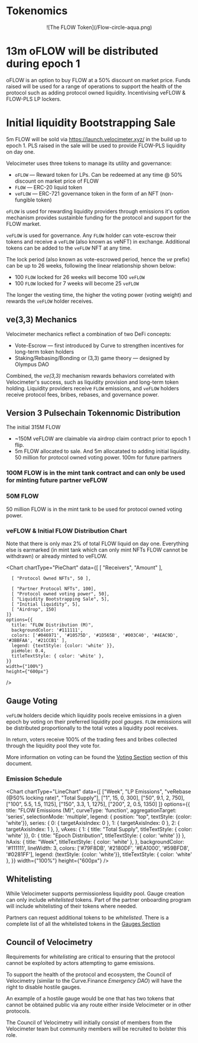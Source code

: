 
# Tokenomics

<div align="center">
  ![The FLOW Token](/Flow-circle-aqua.png)
</div>

# 13m oFLOW will be distributed during epoch 1

oFLOW is an option to buy FLOW at a 50% discount on market price.
Funds raised will be used for a range of operations to support the health of the protocol such as adding protocol owned liquidity. Incentivising veFLOW & FLOW-PLS LP lockers.

# Initial liquidity Bootstrapping Sale

5m FLOW will be sold via https://launch.velocimeter.xyz/ in the build up to epoch 1. PLS raised in the sale will be used to provide FLOW-PLS liquidity on day one.

Velocimeter uses three tokens to manage its utility and governance:

- `oFLOW` &mdash; Reward token for LPs. Can be redeemed at any time @ 50% discount on market price of FLOW
- `FLOW` &mdash; ERC-20 liquid token
- `veFLOW` &mdash; ERC-721 governance token in the form of an NFT
  (non-fungible token)

`oFLOW` is used for rewarding liquidity providers through emissions it's option mechanism provides sustainble funding for the protocol and support for the FLOW market.

`veFLOW` is used for governance. Any `FLOW` holder can vote-escrow their tokens and
receive a `veFLOW` (also known as veNFT) in exchange. Additional tokens can be
added to the `veFLOW` NFT at any time.

The lock period (also known as vote-escrowed period, hence the _ve_ prefix) can be up
to 26 weeks, following the linear relationship shown below:

- 100 `FLOW` locked for 26 weeks will become 100 `veFLOW`
- 100 `FLOW` locked for 7 weeks will become 25 `veFLOW`

The longer the vesting time, the higher the voting power (voting weight) and
rewards the `veFLOW` holder receives.

## ve(3,3) Mechanics

Velocimeter mechanics reflect a combination of two DeFi concepts:

- Vote-Escrow &mdash; first introduced by Curve to strengthen incentives for long-term token holders
- Staking/Rebasing/Bonding or (3,3) game theory &mdash; designed by Olympus DAO

Combined, the _ve(3,3)_ mechanism rewards behaviors correlated with Velocimeter's success, such as
liquidity provision and long-term token holding. Liquidity providers receive `FLOW` emissions,
and `veFLOW` holders receive protocol fees, bribes, rebases, and governance power.

## Version 3 Pulsechain Tokennomic Distribution

The initial 315M FLOW

- ~150M veFLOW are claimable via airdrop claim contract prior to epoch 1 flip.
- 5m FLOW allocated to sale. And 5m allocatated to adding initial liquidity.
  50 million for protocol owned voting power.
  100m for future partners

### 100M FLOW is in the mint tank contract and can only be used for minting future partner veFLOW

### 50M FLOW

50 million FLOW is in the mint tank to be used for protocol owned voting power.

### veFLOW & Initial FLOW Distribution Chart

Note that there is only max 2% of total FLOW liquid on day one. Everything else is earmarked (in mint tank which can only mint NFTs FLOW cannot be withdrawn) or already minted to veFLOW.

<Chart
chartType="PieChart"
data={[
[ "Receivers", "Amount" ],

      [ "Protocol Owned NFTs", 50 ],

      [ "Partner Protocol NFTs", 100],
      [ "Protocol owned voting power", 50],
      [ "Liquidity Bootstrapping Sale", 5],
      [ "Initial liquidity", 5],
      [ "Airdrop", 150]
    ]}
    options={{
      title: "FLOW Distribution (M)",
      backgroundColor: '#111111',
      colors: ['#046971', '#10575D', '#1D565B', '#003C40', '#4EAC9D', '#3BBFAA', '#21CCB1' ],
      legend: {textStyle: {color: 'white' }},
      pieHole: 0.4,
      titleTextStyle: { color: 'white' },
    }}
    width={"100%"}
    height={"600px"}

/>

## Gauge Voting

`veFLOW` holders decide which liquidity pools receive emissions in a given epoch by
voting on their preferred liquidity pool _gauges_. `FLOW` emissions will be distributed
proportionally to the total votes a liquidity pool receives.

In return, voters receive 100% of the trading fees and bribes collected through the
liquidity pool they vote for.

More information on voting can be found the [Voting Section](/voting) section of this document.

### Emission Schedule

<Chart
chartType="LineChart"
data={[
["Week", "LP Emissions", "veRebase (@50% locking rate)", "Total Supply"],
["1", 15, 0, 300],
["50", 9.1, 2, 750],
["100", 5.5, 1.5, 1125],
["150", 3.3, 1, 1275],
["200", 2, 0.5, 1350]
]}
options={{
      title: "FLOW Emissions (M)",
      curveType: 'function',
      aggregationTarget: 'series',
      selectionMode: 'multiple',
      legend: { position: "top", textStyle: {color: 'white'}},
series: {
0: { targetAxisIndex: 0 },
1: { targetAxisIndex: 0 },
2: { targetAxisIndex: 1 },
},
vAxes: {
1: { title: "Total Supply", titleTextStyle: { color: 'white' }},
0: { title: "Epoch Distribution", titleTextStyle: { color: 'white' }}
},
hAxis: {
title: "Week", titleTextStyle: { color: 'white' },
},
backgroundColor: '#111111',
lineWidth: 3,
colors: ['#79F8DB', '#2180DF', '#EA1000', '#59BFD8', '#0281FF'],
legend: {textStyle: {color: 'white'}},
titleTextStyle: { color: 'white' },
}}
width={"100%"}
height={"600px"}
/>

## Whitelisting

While Velocimeter supports permissionless liquidity pool. Gauge creation can
only include _whitelisted_ tokens. Part of the partner onboarding program will include whitelisting of their tokens where needed.

Partners can request additional tokens to be _whitelisted_.
There is a complete list of all the whitelisted tokens in the [Gauges Section](/gauges)

## Council of Velocimetry

Requirements for _whitelisting_ are critical to ensuring that the protocol cannot
be exploited by actors attempting to game emissions.

To support the health of the protocol and ecosystem, the Council of Velocimetry (similar to the Curve.Finance _Emergency DAO_)
will have the right to disable hostile gauges.

An example of a hostile gauge would be one that has two tokens that cannot be obtained public via any route either inside Velocimeter or in other protocols.

The Council of Velocimetry will initially consist of members from the Velocimeter team but community members will be recruited to bolster this role.
